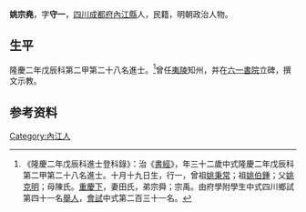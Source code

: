 {{明清人物信息框
| 姓名 = 姚宗堯
| 原名 =
| 圖片名稱= 
| 圖片大小 =
| 圖片說明 = 
| 最高職務 =
| 國家 = 大明 
| 爵位 =
| 籍貫 = [[四川|四川]][[成都府|成都府]][[內江縣|內江縣]]
| 族裔 = 
| 字號 = 
| 諡號 =
| 出生日期 = 十月十九日
| 出生地點 =
| 逝世日期 = 卒年不詳 
| 逝世地點 =
| 墓葬 =
| 配偶 = 田氏
| 親屬 = 曾祖[[姚秉常|姚秉常]]，祖[[姚伯鍾|姚伯鍾]]，父[[姚克明|姚克明]]，母陳氏
| 出身 =
* 隆慶二年戊辰科進士出身
| 經歷 =
| 著作 = 
}}
'''姚宗堯'''{{BD|1537年||？年||}}，字'''守一'''，[[四川|四川]][[成都府|成都府]][[內江縣|內江縣]]人，民籍，明朝政治人物。

== 生平 ==
隆慶二年戊辰科第二甲第二十八名進士。<ref>《隆慶二年戊辰科進士登科錄》：治《[[書經|書經]]》，年三十二歲中式隆慶二年戊辰科第二甲第二十八名進士。十月十九日生，行一，曾祖[[姚秉常|姚秉常]]；祖[[姚伯鍾|姚伯鍾]]；父[[姚克明|姚克明]]；母陳氏。[[重慶下|重慶下]]，妻田氏，弟宗舜；宗禹。由府學附學生中式四川鄉試第四十一名[[舉人|舉人]]，[[會試|會試]]中式第二百三十一名。</ref>曾任[[夷陵|夷陵]]知州，并在[[六一書院|六一書院]]立碑，撰文示教。

== 参考资料 ==
{{reflist}}

{{隆慶二年戊辰科殿试金榜}}

{{Authority control}}

{{DEFAULTSORT:Yao姚}}
[[Category:內江人|Category:內江人]]


{{明朝人物小作品}}